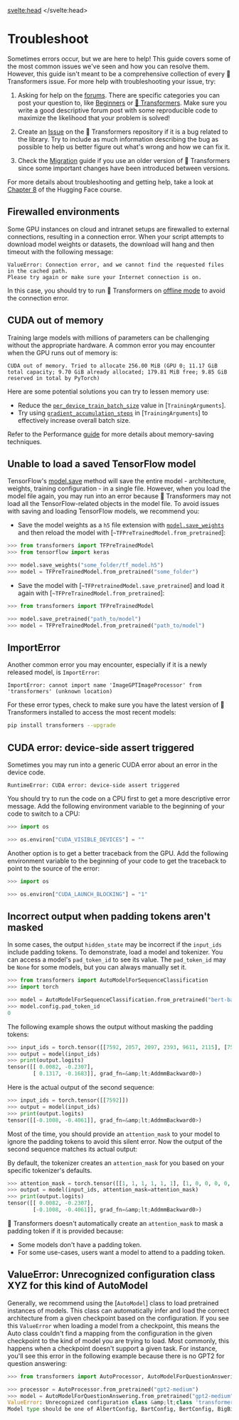 <script lang="ts">
let fw: "pt" | "tf" = "pt";
onMount(() => {
    const urlParams = new URLSearchParams(window.location.search);
    fw = urlParams.get("fw") || "pt";
});
</script>
<svelte:head>
  <meta name="hf:doc:metadata" content={JSON.stringify(metadata)} >
</svelte:head>
<!---
Copyright 2022 The HuggingFace Team. All rights reserved.

Licensed under the Apache License, Version 2.0 (the "License");
you may not use this file except in compliance with the License.
You may obtain a copy of the License at

    http://www.apache.org/licenses/LICENSE-2.0

Unless required by applicable law or agreed to in writing, software
distributed under the License is distributed on an "AS IS" BASIS,
WITHOUT WARRANTIES OR CONDITIONS OF ANY KIND, either express or implied.
See the License for the specific language governing permissions and
limitations under the License.

⚠️ Note that this file is in Markdown but contain specific syntax for our doc-builder (similar to MDX) that may not be
rendered properly in your Markdown viewer.

-->

# Troubleshoot

Sometimes errors occur, but we are here to help! This guide covers some of the most common issues we've seen and how you can resolve them. However, this guide isn't meant to be a comprehensive collection of every 🤗 Transformers issue. For more help with troubleshooting your issue, try:

<Youtube id="S2EEG3JIt2A"/>

1. Asking for help on the [forums](https://discuss.huggingface.co/). There are specific categories you can post your question to, like [Beginners](https://discuss.huggingface.co/c/beginners/5) or [🤗 Transformers](https://discuss.huggingface.co/c/transformers/9). Make sure you write a good descriptive forum post with some reproducible code to maximize the likelihood that your problem is solved!

<Youtube id="_PAli-V4wj0"/>

2. Create an [Issue](https://github.com/huggingface/transformers/issues/new/choose) on the 🤗 Transformers repository if it is a bug related to the library. Try to include as much information describing the bug as possible to help us better figure out what's wrong and how we can fix it.

3. Check the [Migration](migration) guide if you use an older version of 🤗 Transformers since some important changes have been introduced between versions.

For more details about troubleshooting and getting help, take a look at [Chapter 8](https://huggingface.co/course/chapter8/1?fw=pt) of the Hugging Face course.


## Firewalled environments

Some GPU instances on cloud and intranet setups are firewalled to external connections, resulting in a connection error. When your script attempts to download model weights or datasets, the download will hang and then timeout with the following message:

```
ValueError: Connection error, and we cannot find the requested files in the cached path.
Please try again or make sure your Internet connection is on.
```

In this case, you should try to run 🤗 Transformers on [offline mode](installation#offline-mode) to avoid the connection error.

## CUDA out of memory

Training large models with millions of parameters can be challenging without the appropriate hardware. A common error you may encounter when the GPU runs out of memory is:

```
CUDA out of memory. Tried to allocate 256.00 MiB (GPU 0; 11.17 GiB total capacity; 9.70 GiB already allocated; 179.81 MiB free; 9.85 GiB reserved in total by PyTorch)
```

Here are some potential solutions you can try to lessen memory use:

- Reduce the [`per_device_train_batch_size`](main_classes/trainer#transformers.TrainingArguments.per_device_train_batch_size) value in [`TrainingArguments`].
- Try using [`gradient_accumulation_steps`](main_classes/trainer#transformers.TrainingArguments.gradient_accumulation_steps) in [`TrainingArguments`] to effectively increase overall batch size.

<Tip>

Refer to the Performance [guide](performance) for more details about memory-saving techniques.

</Tip>

## Unable to load a saved TensorFlow model

TensorFlow's [model.save](https://www.tensorflow.org/tutorials/keras/save_and_load#save_the_entire_model) method will save the entire model - architecture, weights, training configuration - in a single file. However, when you load the model file again, you may run into an error because 🤗 Transformers may not load all the TensorFlow-related objects in the model file. To avoid issues with saving and loading TensorFlow models, we recommend you:

- Save the model weights as a `h5` file extension with [`model.save_weights`](https://www.tensorflow.org/tutorials/keras/save_and_load#save_the_entire_model) and then reload the model with [`~TFPreTrainedModel.from_pretrained`]:

```py
>>> from transformers import TFPreTrainedModel
>>> from tensorflow import keras

>>> model.save_weights("some_folder/tf_model.h5")
>>> model = TFPreTrainedModel.from_pretrained("some_folder")
```

- Save the model with [`~TFPretrainedModel.save_pretrained`] and load it again with [`~TFPreTrainedModel.from_pretrained`]:

```py
>>> from transformers import TFPreTrainedModel

>>> model.save_pretrained("path_to/model")
>>> model = TFPreTrainedModel.from_pretrained("path_to/model")
```

## ImportError

Another common error you may encounter, especially if it is a newly released model, is `ImportError`:

```
ImportError: cannot import name 'ImageGPTImageProcessor' from 'transformers' (unknown location)
```

For these error types, check to make sure you have the latest version of 🤗 Transformers installed to access the most recent models:

```bash
pip install transformers --upgrade
```

## CUDA error: device-side assert triggered

Sometimes you may run into a generic CUDA error about an error in the device code.

```
RuntimeError: CUDA error: device-side assert triggered
```

You should try to run the code on a CPU first to get a more descriptive error message. Add the following environment variable to the beginning of your code to switch to a CPU:

```py
>>> import os

>>> os.environ["CUDA_VISIBLE_DEVICES"] = ""
```

Another option is to get a better traceback from the GPU. Add the following environment variable to the beginning of your code to get the traceback to point to the source of the error:

```py
>>> import os

>>> os.environ["CUDA_LAUNCH_BLOCKING"] = "1"
```

## Incorrect output when padding tokens aren't masked

In some cases, the output `hidden_state` may be incorrect if the `input_ids` include padding tokens. To demonstrate, load a model and tokenizer. You can access a model's `pad_token_id` to see its value. The `pad_token_id` may be `None` for some models, but you can always manually set it.

```py
>>> from transformers import AutoModelForSequenceClassification
>>> import torch

>>> model = AutoModelForSequenceClassification.from_pretrained("bert-base-uncased")
>>> model.config.pad_token_id
0
```

The following example shows the output without masking the padding tokens:

```py
>>> input_ids = torch.tensor([[7592, 2057, 2097, 2393, 9611, 2115], [7592, 0, 0, 0, 0, 0]])
>>> output = model(input_ids)
>>> print(output.logits)
tensor([[ 0.0082, -0.2307],
        [ 0.1317, -0.1683]], grad_fn=&amp;lt;AddmmBackward0>)
```

Here is the actual output of the second sequence:

```py
>>> input_ids = torch.tensor([[7592]])
>>> output = model(input_ids)
>>> print(output.logits)
tensor([[-0.1008, -0.4061]], grad_fn=&amp;lt;AddmmBackward0>)
```

Most of the time, you should provide an `attention_mask` to your model to ignore the padding tokens to avoid this silent error. Now the output of the second sequence matches its actual output:

<Tip>

By default, the tokenizer creates an `attention_mask` for you based on your specific tokenizer's defaults.

</Tip>

```py
>>> attention_mask = torch.tensor([[1, 1, 1, 1, 1, 1], [1, 0, 0, 0, 0, 0]])
>>> output = model(input_ids, attention_mask=attention_mask)
>>> print(output.logits)
tensor([[ 0.0082, -0.2307],
        [-0.1008, -0.4061]], grad_fn=&amp;lt;AddmmBackward0>)
```

🤗 Transformers doesn't automatically create an `attention_mask` to mask a padding token if it is provided because:

- Some models don't have a padding token.
- For some use-cases, users want a model to attend to a padding token.

## ValueError: Unrecognized configuration class XYZ for this kind of AutoModel

Generally, we recommend using the [`AutoModel`] class to load pretrained instances of models. This class
can automatically infer and load the correct architecture from a given checkpoint based on the configuration. If you see
this `ValueError` when loading a model from a checkpoint, this means the Auto class couldn't find a mapping from
the configuration in the given checkpoint to the kind of model you are trying to load. Most commonly, this happens when a
checkpoint doesn't support a given task.
For instance, you'll see this error in the following example because there is no GPT2 for question answering:

```py
>>> from transformers import AutoProcessor, AutoModelForQuestionAnswering

>>> processor = AutoProcessor.from_pretrained("gpt2-medium")
>>> model = AutoModelForQuestionAnswering.from_pretrained("gpt2-medium")
ValueError: Unrecognized configuration class &amp;lt;class 'transformers.models.gpt2.configuration_gpt2.GPT2Config'> for this kind of AutoModel: AutoModelForQuestionAnswering.
Model type should be one of AlbertConfig, BartConfig, BertConfig, BigBirdConfig, BigBirdPegasusConfig, BloomConfig, ...
```
